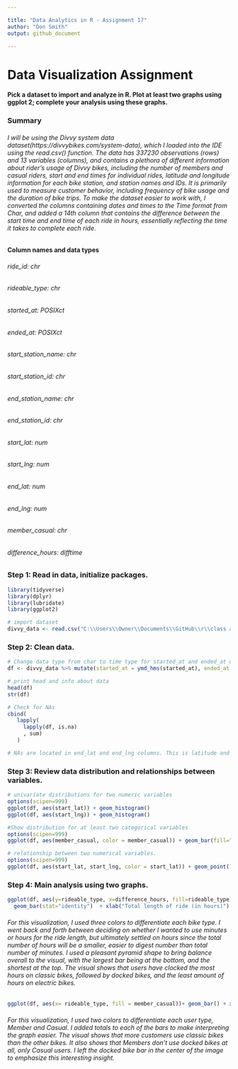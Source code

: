 ```yaml
---

title: "Data Analytics in R - Assignment 17"
author: "Don Smith"
output: github_document

---
```


# Data Visualization Assignment
#### Pick a dataset to import and analyze in R. Plot at least two graphs using ggplot 2; complete your analysis using these graphs.


### Summary
###### I will be using the Divvy system data dataset(https://divvybikes.com/system-data), which I loaded into the IDE using the read.csv() function. The data has 337230 observations (rows) and 13 variables (columns), and contains a plethora of different information about rider’s usage of Divvy bikes, including the number of members and casual riders, start and end times for individual rides, latitude and longitude information for each bike station, and station names and IDs. It is primarily used to measure customer behavior, including frequency of bike usage and the duration of bike trips. To make the dataset easier to work with, I converted the columns containing dates and times to the Time format from Char, and added a 14th column that contains the difference between the start time and end time of each ride in hours, essentially reflecting the time it takes to complete each ride.


#### Column names and data types
###### ride_id: chr
###### rideable_type: chr
###### started_at: POSIXct
###### ended_at: POSIXct
###### start_station_name: chr
###### start_station_id: chr
###### end_station_name: chr
###### end_station_id: chr
###### start_lat: num
###### start_lng: num
###### end_lat: num
###### end_lng: num
###### member_casual: chr
###### difference_hours: difftime


### Step 1: Read in data, initialize packages.

```r

library(tidyverse)
library(dplyr)
library(lubridate)
library(ggplot2)

# import dataset
divvy_data <- read.csv("C:\\Users\\Owner\\Documents\\GitHub\\r\\class assignments\\Data Analytics in R\\Assignment 17\\data\\divvy data.csv")

```

### Step 2: Clean data.

```r

# Change data type from char to time type for started_at and ended_at columns. Also added a 14th column which is the difference between the start time and end time of each ride in hours, essentially reflecting the time it takes to complete each ride.
df <- divvy_data %>% mutate(started_at = ymd_hms(started_at), ended_at = ymd_hms(ended_at), difference_hours = round((ended_at-started_at)/3600, 0))

# print head and info about data                        
head(df)
str(df)

```

```r

# Check for NAs
cbind(
   lapply(
     lapply(df, is.na)
     , sum)
   )

# NAs are located in end_lat and end_lng columns. This is latitude and longitude data, which cannot be easily deleted or imputed. Since I will not be using these columns in my analysis, and removing the rows will impact the other data, I will leave them intact. (please don't take off points :))

```

### Step 3: Review data distribution and relationships between variables.

```r

# univariate distributions for two numeric variables
options(scipen=999)
ggplot(df, aes(start_lat)) + geom_histogram()
ggplot(df, aes(start_lng)) + geom_histogram()

```

```r

#Show distribution for at least two categorical variables
options(scipen=999)
ggplot(df, aes(member_casual, color = member_casual)) + geom_bar(fill="white") + coord_flip()

```

```r

# relationship between two numerical variables.
options(scipen=999)
ggplot(df, aes(start_lat, start_lng, color = start_lat)) + geom_point() 

```


### Step 4: Main analysis using two graphs.

```r

ggplot(df, aes(y=rideable_type, x=difference_hours, fill=rideable_type)) +
  geom_bar(stat="identity")  + xlab("Total length of ride (in hours)") + ylab("Type of vehicle") + ggtitle("Length of ride aggregated by bike type") + theme(plot.title = element_text(hjust = 0.5)) + scale_fill_discrete(name = "Bike Type") 

```
 
###### For this visualization, I used three colors to differentiate each bike type. I went back and forth between deciding on whether I wanted to use minutes or hours for the ride length, but ultimately settled on hours since the total number of hours will be a smaller, easier to digest number than total number of minutes. I used a pleasant pyramid shape to bring balance overall to the visual, with the largest bar being at the bottom, and the shortest at the top. The visual shows that users have clocked the most hours on classic bikes, followed by docked bikes, and the least amount of hours on electric bikes.

```r

ggplot(df, aes(x= rideable_type, fill = member_casual))+ geom_bar() + xlab("Type of rideable bike") + ylab("Number of customers") + ggtitle("Type of Bike used aggregated by Divvy member type") + theme(plot.title = element_text(hjust = 0.7)) + scale_fill_discrete(name = "Member Type") + geom_text(stat='count', aes(label=..count..),vjust=-.6)

```


###### For this visualization, I used two colors to differentiate each user type, Member and Casual. I added totals to each of the bars to make interpreting the graph easier. The visual shows that more customers use classic bikes than the other bikes. It also shows that Members don’t use docked bikes at all, only Casual users. I left the docked bike bar in the center of the image to emphasize this interesting insight.


